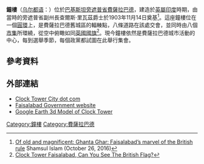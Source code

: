 {{Infobox monument
|monument_name = 鐘樓<br>Ghanta Ghar
|native_name   = گھنٹہ گھر
|image         = File:Kenta Kerr.JPG
|caption       = 費薩拉巴德鐘樓近景
|location      = {{PAK}}[[旁遮普省|旁遮普省]][[費薩拉巴德|費薩拉巴德]]
|designer      = 
|type          = {{link-en|印度撒拉遜復興建築|Indo-Saracenic Revival architecture}}
|material      = 
|length        = 
|width         = 
|height        = 
|begin         = 
|complete      = 1903年11月14日
|open          = 
|dedicated_to  = 
|map_name      = 
|map_caption   = 
|map_width     = 
|coordinates   = {{coord|31|25|07.22|N|73|04|44.90|E|region:PK_type:city|display=title}}
|extra         = 
}}

'''鐘樓'''（[[乌尔都语|乌尔都语]]：'''{{lang|ur|گھنٹہ گھر}}'''）位於[[巴基斯坦|巴基斯坦]][[旁遮普省|旁遮普省]][[費薩拉巴德|費薩拉巴德]]，建造於[[英屬印度|英屬印度]]時期，由當時的旁遮普省副州長查爾斯·里瓦茲爵士於1903年11月14日奠基<ref>[https://tribune.com.pk/story/1211330/old-magnificent-ghanta-ghar-faisalabads-marvel-british-rule Of old and magnificent: Ghanta Ghar: Faisalabad’s marvel of the British rule] Shamsul Islam
(October 26, 2016)</ref>。這座鐘樓位在一個[[圓環|圓環]]上，是費薩拉巴德舊城區的輻輳點，八條道路在該處交會，並同時由八個[[市集|市集]]所環繞，從空中俯瞰如同[[英國國旗|英國國旗]]<ref>[https://www.reddit.com/r/pakistan/comments/dobc7j/clock_tower_faisalabad_can_you_see_the_british/ Clock Tower Faisalabad, Can You See The British Flag?]</ref>。現今鐘樓依然是費薩拉巴德城市活動的中心，每到選舉季節，每個政黨都試圖在此舉行集會。

{{Gallery
|title=
|width=200
|height=150
|align=center
|File:Clock Tower, Faisalabad.jpeg|
|File:Ghanta Ghar 04.JPG|鐘樓與費薩拉巴德繁忙的市區
|File:Clock Tower Faisalabad by Usman Nadeem.jpg|鐘樓夜景
}}

==參考資料==
{{reflist}}

==外部連結==
{{commons category|Clock Tower, Faisalabad}}
* [https://web.archive.org/web/20120206015434/http://www.clocktowercity.com/webs/index.php?tid=6 Clock Tower City dot com]
* [https://web.archive.org/web/20060813061805/http://faisalabad.gov.pk/ Faisalabad Government website]
* [http://sketchup.google.com/3dwarehouse/details?mid=8575a746119881326a0a44965e3f56af Google Earth 3d Model of Clock Tower]

[[Category:鐘樓|Category:鐘樓]]
[[Category:費薩拉巴德|Category:費薩拉巴德]]